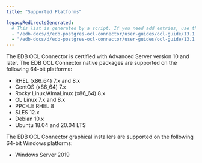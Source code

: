 ```yaml
---
title: "Supported Platforms"

legacyRedirectsGenerated:
  # This list is generated by a script. If you need add entries, use the `legacyRedirects` key.
  - "/edb-docs/d/edb-postgres-ocl-connector/user-guides/ocl-guide/13.1.4.2/supported_platforms.html"
  - "/edb-docs/d/edb-postgres-ocl-connector/user-guides/ocl-guide/13.1.4.1/supported_platforms.html"
---
```


<div id="supported_platforms" class="registered_link"></div>

The EDB OCL Connector is certified with Advanced Server version 10 and later. The EDB OCL Connector native packages are supported on the following 64-bit platforms:

-   RHEL (x86_64) 7.x and 8.x
-   CentOS (x86_64) 7.x 
-   Rocky Linux/AlmaLinux (x86_64) 8.x
-   OL Linux 7.x and 8.x
-   PPC-LE RHEL 8
-   SLES 12.x
-   Debian 10.x
-   Ubuntu 18.04 and 20.04 LTS

The EDB OCL Connector graphical installers are supported on the following 64-bit Windows platforms:

-   Windows Server 2019

